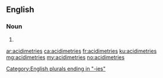 {{also|acidimétries}}
==English==

===Noun===
{{head|en|noun plural form}}

# {{plural of|acidimetry|lang=en}}

[[Category:English plurals ending in "-ies"]]

[[ar:acidimetries]]
[[ca:acidimetries]]
[[fr:acidimetries]]
[[ku:acidimetries]]
[[mg:acidimetries]]
[[my:acidimetries]]
[[no:acidimetries]]